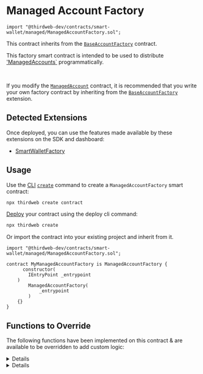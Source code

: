 
# Managed Account Factory

```solidity
import "@thirdweb-dev/contracts/smart-wallet/managed/ManagedAccountFactory.sol";
```

This contract inherits from the [`BaseAccountFactory`](/solidity/extensions/base-account-factory) contract.

This factory smart contract is intended to be used to distribute ['ManagedAccounts`](/solidity/base-contracts/managed-account) programmatically.

<GithubButtonLink
  href="https://github.com/thirdweb-dev/contracts/blob/main/contracts/prebuilts/account/managed/ManagedAccountFactory.sol"
/>

<br />

<Callout title="Modified Contract" variant="info">

If you modify the [`ManagedAccount`](/solidity/base-contracts/managed-account) contract, it is recommended that you write your own
factory contract by inheriting from the [`BaseAccountFactory`](/solidity/extensions/base-account-factory) extension.

</Callout>

## Detected Extensions

Once deployed, you can use the features made available by these extensions on the SDK and dashboard:

- [SmartWalletFactory](/solidity/extensions/base-account-factory)

## Usage

Use the [CLI](/cli) [`create`](/cli/create) command to create a `ManagedAccountFactory` smart contract:

```bash
npx thirdweb create contract
```

[Deploy](/deploy) your contract using the deploy cli command:

```bash
npx thirdweb create
```

Or import the contract into your existing project and inherit from it.

```solidity
import "@thirdweb-dev/contracts/smart-wallet/managed/ManagedAccountFactory.sol";

contract MyManagedAccountFactory is ManagedAccountFactory {
	  constructor(
        IEntryPoint _entrypoint
    )
        ManagedAccountFactory(
            _entrypoint
        )
    {}
}
```

## Functions to Override

The following functions have been implemented on this contract & are available to be overridden to add custom logic:

<Details id="_initializeAccount" summary="_initializeAccount">

Called in `createAccount`. Initializes the account contract created in `createAccount`.

```solidity
function _initializeAccount(
    address _account,
    address _admin,
    bytes calldata _data
) internal override {
    ManagedAccount(payable(_account)).initialize(_admin, _data);
}
```

#### \_account

The address of the smart account smart contract to initialize.

#### \_admin

The address to be set as default admin role for the contract. Must be of type `address`.

#### \_data

If extra storage variables are required in your account contract, abi encode the variables,
pass them to this function as the `bytes` argument.

For example:

```solidity

function initializeAccount(
    address _admin,
    bytes calldata _data
) public override initializer {
    ManagedAccount.initialize(_admin, _data);
}
```
</Details>

<Details id="_canSetExtension" summary="_canSetExtension">

Returns whether an extension can be set in the given execution context.

```solidity
function _canSetExtension() internal view virtual override returns (bool) {
    return hasRole(DEFAULT_ADMIN_ROLE, msg.sender);
}
```
</Details>
